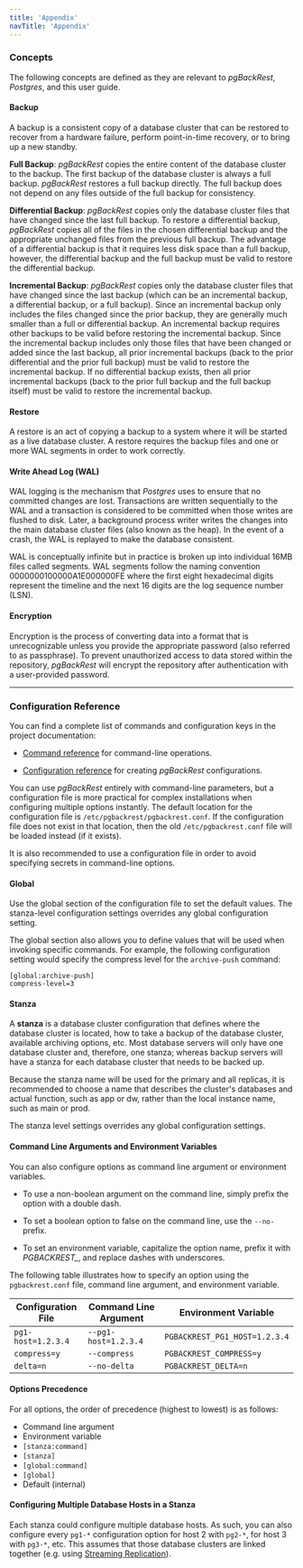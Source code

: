 ```yaml
---
title: 'Appendix'
navTitle: 'Appendix'
---
```



### Concepts

The following concepts are defined as they are relevant to _pgBackRest_, _Postgres_, and this user guide.

#### Backup

A backup is a consistent copy of a database cluster that can be restored to recover from a hardware failure, perform point-in-time recovery, or to bring up a new standby.

**Full Backup**: _pgBackRest_ copies the entire content of the database cluster to the backup. The first backup of the database cluster is always a full backup. _pgBackRest_ restores a full backup directly. The full backup does not depend on any files outside of the full backup for consistency.

**Differential Backup**: _pgBackRest_ copies only the database cluster files that have changed since the last full backup. To restore a differential backup, _pgBackRest_ copies all of the files in the chosen differential backup and the appropriate unchanged files from the previous full backup. The advantage of a differential backup is that it requires less disk space than a full backup, however, the differential backup and the full backup must be valid to restore the differential backup.

**Incremental Backup**: _pgBackRest_ copies only the database cluster files that have changed since the last backup (which can be an incremental backup, a differential backup, or a full backup). Since an incremental backup only includes the files changed since the prior backup, they are generally much smaller than a full or differential backup. An incremental backup requires other backups to be valid before restoring the incremental backup. Since the incremental backup includes only those files that have been changed or added since the last backup, all prior incremental backups (back to the prior differential and the prior full backup) must be valid to restore the incremental backup. If no differential backup exists, then all prior incremental backups (back to the prior full backup and the full backup itself) must be valid to restore the incremental backup.

#### Restore

A restore is an act of copying a backup to a system where it will be started as a live database cluster. A restore requires the backup files and one or more WAL segments in order to work correctly.

#### Write Ahead Log (WAL)

WAL logging is the mechanism that _Postgres_ uses to ensure that no committed changes are lost. Transactions are written sequentially to the WAL and a transaction is considered to be committed when those writes are flushed to disk. Later, a background process writer writes the changes into the main database cluster files (also known as the heap). In the event of a crash, the WAL is replayed to make the database consistent.

WAL is conceptually infinite but in practice is broken up into individual 16MB files called segments. WAL segments follow the naming convention 0000000100000A1E000000FE where the first eight hexadecimal digits represent the timeline and the next 16 digits are the log sequence number (LSN).

#### Encryption

Encryption is the process of converting data into a format that is unrecognizable unless you provide the appropriate password (also referred to as passphrase). To prevent unauthorized access to data stored within the repository, _pgBackRest_ will encrypt the repository after authentication with a user-provided password.

---

### Configuration Reference

You can find a complete list of commands and configuration keys in the project documentation:

- [Command reference](http://www.pgbackrest.org/command.html) for command-line operations.

- [Configuration reference](http://www.pgbackrest.org/configuration.html) for creating _pgBackRest_ configurations.

You can use _pgBackRest_ entirely with command-line parameters, but a configuration file is more practical for complex installations when configuring multiple options instantly. The default location for the configuration file is `/etc/pgbackrest/pgbackrest.conf`. If the configuration file does not exist in that location, then the old `/etc/pgbackrest.conf` file will be loaded instead (if it exists).

It is also recommended to use a configuration file in order to avoid specifying secrets in command-line options.

#### Global

Use the global section of the configuration file to set the default values. The stanza-level configuration settings overrides any global configuration setting.

The global section also allows you to define values that will be used when invoking specific commands. For example, the following configuration setting would specify the compress level for the `archive-push` command:

```
[global:archive-push]
compress-level=3
```

#### Stanza

A **stanza** is a database cluster configuration that defines where the database cluster is located, how to take a backup of the database cluster, available archiving options, etc. Most database servers will only have one database cluster and, therefore, one stanza; whereas backup servers will have a stanza for each database cluster that needs to be backed up.

Because the stanza name will be used for the primary and all replicas, it is recommended to choose a name that describes the cluster's databases and actual function, such as app or dw, rather than the local instance name, such as main or prod.

The stanza level settings overrides any global configuration settings.

#### Command Line Arguments and Environment Variables

You can also configure options as command line argument or environment variables.

- To use a non-boolean argument on the command line, simply prefix the option with a double dash.

- To set a boolean option to false on the command line, use the `--no-` prefix.

- To set an environment variable, capitalize the option name, prefix it with *PGBACKREST_*, and replace dashes with underscores.

The following table illustrates how to specify an option using the `pgbackrest.conf` file, command line argument, and environment variable.

| Configuration File        | Command Line Argument | Environment Variable          |
|---------------------------|-----------------------|-------------------------------|
| `pg1-host=1.2.3.4`        | `--pg1-host=1.2.3.4`  | `PGBACKREST_PG1_HOST=1.2.3.4` |
| `compress=y`              | `--compress`          | `PGBACKREST_COMPRESS=y`       |
| `delta=n`                 | `--no-delta`          | `PGBACKREST_DELTA=n`          |

#### Options Precedence

For all options, the order of precedence (highest to lowest) is as follows:

- Command line argument
- Environment variable
- `[stanza:command]`
- `[stanza]`
- `[global:command]`
- `[global]`
- Default (internal)

#### Configuring Multiple Database Hosts in a Stanza

Each stanza could configure multiple database hosts. As such, you can also configure every `pg1-*` configuration option for host 2 with `pg2-*`, for host 3 with `pg3-*`, etc. This assumes that those database clusters are linked together (e.g. using [Streaming Replication](https://www.postgresql.org/docs/current/warm-standby.html#STREAMING-REPLICATION)).
